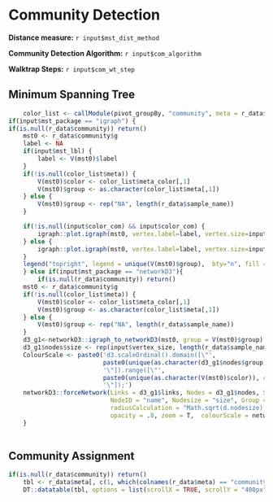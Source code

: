 
# Community Detection

**Distance measure:** `r input$mst_dist_method`

**Community Detection Algorithm:** `r input$com_algorithm`

**Walktrap Steps:** `r input$com_wt_step`

## Minimum Spanning Tree

```r
    color_list <- callModule(pivot_groupBy, "community", meta = r_data$meta)
if(input$mst_package == "igraph") {
if(is.null(r_data$community)) return()
    mst0 <- r_data$community$g
    label <- NA
    if(input$mst_lbl) {
        label <- V(mst0)$label
    }
    if(!is.null(color_list$meta)) {
        V(mst0)$color <- color_list$meta_color[,1]
        V(mst0)$group <- as.character(color_list$meta[,1])
    } else {
        V(mst0)$group <- rep("NA", length(r_data$sample_name))
    }

    if(!is.null(input$color_com) && input$color_com) {
        igraph::plot.igraph(mst0, vertex.label=label, vertex.size=input$vertex_size, mark.groups = r_data$community$community)
    } else {
        igraph::plot.igraph(mst0, vertex.label=label, vertex.size=input$vertex_size)
    }
    legend("topright", legend = unique(V(mst0)$group),  bty="n", fill = unique(V(mst0)$color), text.col = unique(V(mst0)$color), border = FALSE)
    } else if(input$mst_package == "networkD3"){
        if(is.null(r_data$community)) return()
    mst0 <- r_data$community$g
    if(!is.null(color_list$meta)) {
        V(mst0)$color <- color_list$meta_color[,1]
        V(mst0)$group <- as.character(color_list$meta[,1])
    } else {
        V(mst0)$group <- rep("NA", length(r_data$sample_name))
    }
    d3_g1<-networkD3::igraph_to_networkD3(mst0, group = V(mst0)$group)
    d3_g1$nodes$size <- rep(input$vertex_size, length(r_data$sample_name))
    ColourScale <- paste0('d3.scaleOrdinal().domain([\"',
                          paste0(unique(as.character(d3_g1$nodes$group)), collapse = "\",\""),
                          '\"]).range([\"',
                          paste0(unique(as.character(V(mst0)$color)), collapse = "\",\""),
                          '\"]);')
    networkD3::forceNetwork(Links = d3_g1$links, Nodes = d3_g1$nodes, Source = "source", Target = "target",
                            NodeID = "name", Nodesize = "size", Group = "group", legend = T,
                            radiusCalculation = "Math.sqrt(d.nodesize) * 2",
                            opacity = .8, zoom = T,  colourScale = networkD3::JS(ColourScale))
    }
   
```

## Community Assignment

```r
if(is.null(r_data$community)) return()
    tbl <- r_data$meta[, c(1, which(colnames(r_data$meta) == "community"))]
    DT::datatable(tbl, options = list(scrollX = TRUE, scrollY = "400px", lengthMenu = c(20, 50, 100)))
```  
    

